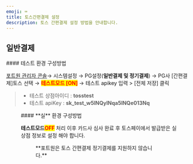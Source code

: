 ```yaml
---
emoji: ⌨
title: 토스간편결제 설정
description: 토스 간편결제 설정 방법을 안내합니다.
---
```





## 일반**결제**

<Tabs>
<Tab title="테스트 결제">
#### 테스트 환경 구성방법

[포트원 관리자 콘솔](https://admin.portone.io/)→ 시스템설정 → PG설정(**일반결제 및 정기결제**) → PG사 \[간편결제]토스 선택 → <mark style="color:red;">**테스트모드 \[ON]**</mark> → 테스트 apikey 입력 > \[전체 저장] 클릭

> * 테스트 상점아이디 : **tosstest**
> * 테스트 apiKey : **sk\_test\_w5lNQylNqa5lNQe013Nq**

<Figure src="/gitbook-assets/ko/image (135).png" caption="테스트 설정 예시" />

</Tab>

<Tab title="실 결제">
#### **실** 환경 구성방법

**테스트모드**<mark style="color:red;">**OFF**</mark> 처리 이후 카드사 심사 완료 후 토스페이에서 발급받은 실상점 정보로 설정 해야 합니다.

<Figure src="/gitbook-assets/ko/image (284).png" caption="실 환경 정보 설정 예시" />

</Tab>
</Tabs>

<Hint style="warning">
**포트원은 토스 간편결제 정기결제를 지원하지 않습니다.**

</Hint>
